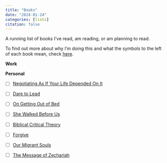 ```yaml
---
title: "Books"
date: "2024-01-24"
categories: [lists]
citation: false
---
```


A running list of books I've read, am reading, or am planning to read.

To find out more about why I'm doing this and what the symbols to the left of each book mean, check [here](../../posts/about_lists/index.qmd).

**Work**


**Personal**

-   [ ] [Negotiating As If Your Life Depended On It](https://www.amazon.com/Never-Split-Difference-Negotiating-Depended-ebook/dp/B014DUR7L2)

-   [ ] [Dare to Lead](https://www.amazon.com/Dare-Lead-Brave-Conversations-Hearts/dp/0399592520/ref=sr_1_1?crid=34IS30U4HC39Z&keywords=dare+to+lead+brene+brown&qid=1704491060&sprefix=dare+%2Caps%2C107&sr=8-1)

-   [ ] [On Getting Out of Bed](https://www.amazon.com/Getting-Out-Bed-Burden-Living/dp/1514004437)

-   [ ] [She Walked Before Us](https://www.amazon.com/dp/0800728688/ref=syn_sd_onsite_desktop_0?ie=UTF8&psc=1&pd_rd_plhdr=t)

-   [ ] [Biblical Critical Theory](https://www.amazon.com/Biblical-Critical-Theory-Unfolding-Culture/dp/0310128722/ref=pd_bxgy_sccl_1/138-5250845-6569024?pd_rd_w=5TB2v&content-id=amzn1.sym.6ab4eb52-6252-4ca2-a1b9-ad120350253c&pf_rd_p=6ab4eb52-6252-4ca2-a1b9-ad120350253c&pf_rd_r=FRFV0H1HXQCYQ4KHMW3M&pd_rd_wg=iYl6m&pd_rd_r=dc7ae977-4259-42af-8db2-3b8695d34144&pd_rd_i=0310128722&psc=1)

-   [ ] [Forgive](https://www.amazon.com/Forgive-Why-Should-How-Can/dp/0525560742/ref=pd_bxgy_sccl_2/138-5250845-6569024?pd_rd_w=5TB2v&content-id=amzn1.sym.6ab4eb52-6252-4ca2-a1b9-ad120350253c&pf_rd_p=6ab4eb52-6252-4ca2-a1b9-ad120350253c&pf_rd_r=FRFV0H1HXQCYQ4KHMW3M&pd_rd_wg=iYl6m&pd_rd_r=dc7ae977-4259-42af-8db2-3b8695d34144&pd_rd_i=0525560742&psc=1)

-   [ ] [Our Migrant Souls](https://www.amazon.com/Our-Migrant-Souls-Meditation-Meanings/dp/037460990X/ref=sr_1_1?crid=1W30U6S22TKUJ&keywords=our+migrant+souls&qid=1680043313&s=books&sprefix=our+migrant+souls%2Cstripbooks%2C79&sr=1-1)

-   [ ] [The Message of Zechariah](https://www.amazon.com/Message-Zechariah-Kingdom-Bible-Speaks/dp/0830824308/ref=sr_1_1?crid=3K7O0GUU3TQ89&keywords=the+bible+speaks+today+zechariah&qid=1680045997&sprefix=the+bible+speaks+today+zechariah%2Caps%2C88&sr=8-1)

